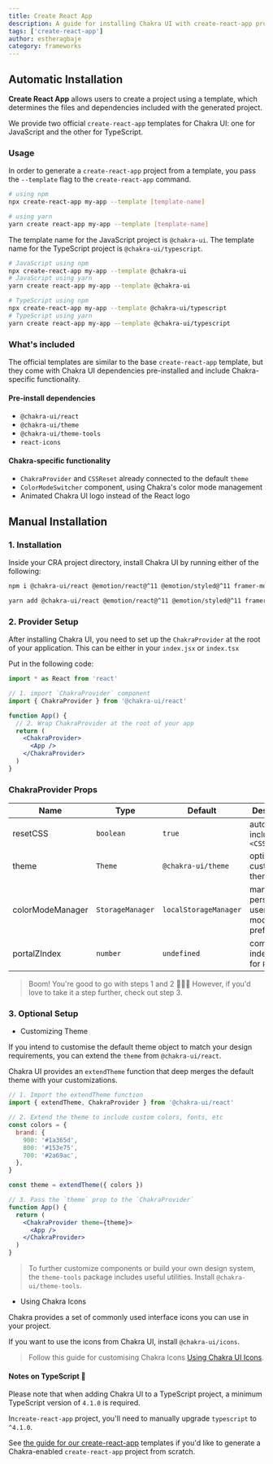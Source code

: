 ```yaml
---
title: Create React App
description: A guide for installing Chakra UI with create-react-app projects
tags: ['create-react-app']
author: estheragbaje
category: frameworks
---
```


## Automatic Installation

**Create React App** allows users to create a project using a template, which
determines the files and dependencies included with the generated project.

We provide two official `create-react-app` templates for Chakra UI: one for
JavaScript and the other for TypeScript.

### Usage

In order to generate a `create-react-app` project from a template, you pass the
`--template` flag to the `create-react-app` command.

```bash
# using npm
npx create-react-app my-app --template [template-name]

# using yarn
yarn create react-app my-app --template [template-name]
```

The template name for the JavaScript project is `@chakra-ui`. The template name
for the TypeScript project is `@chakra-ui/typescript`.

```bash
# JavaScript using npm
npx create-react-app my-app --template @chakra-ui
# JavaScript using yarn
yarn create react-app my-app --template @chakra-ui

# TypeScript using npm
npx create-react-app my-app --template @chakra-ui/typescript
# TypeScript using yarn
yarn create react-app my-app --template @chakra-ui/typescript
```

### What's included

The official templates are similar to the base `create-react-app` template, but
they come with Chakra UI dependencies pre-installed and include Chakra-specific
functionality.

#### Pre-install dependencies

- `@chakra-ui/react`
- `@chakra-ui/theme`
- `@chakra-ui/theme-tools`
- `react-icons`

#### Chakra-specific functionality

- `ChakraProvider` and `CSSReset` already connected to the default `theme`
- `ColorModeSwitcher` component, using Chakra's color mode management
- Animated Chakra UI logo instead of the React logo

## Manual Installation

### 1. Installation

Inside your CRA project directory, install Chakra UI by running either of the
following:

```bash
npm i @chakra-ui/react @emotion/react@^11 @emotion/styled@^11 framer-motion@^6
```

```bash
yarn add @chakra-ui/react @emotion/react@^11 @emotion/styled@^11 framer-motion@^6
```

### 2. Provider Setup

After installing Chakra UI, you need to set up the `ChakraProvider` at the root
of your application. This can be either in your `index.jsx` or `index.tsx`

Put in the following code:

```jsx live=false
import * as React from 'react'

// 1. import `ChakraProvider` component
import { ChakraProvider } from '@chakra-ui/react'

function App() {
  // 2. Wrap ChakraProvider at the root of your app
  return (
    <ChakraProvider>
      <App />
    </ChakraProvider>
  )
}
```

### ChakraProvider Props

| Name             | Type             | Default               | Description                                         |
| ---------------- | ---------------- | --------------------- | --------------------------------------------------- |
| resetCSS         | `boolean`        | `true`                | automatically includes `<CSSReset />`               |
| theme            | `Theme`          | `@chakra-ui/theme`    | optional custom theme                               |
| colorModeManager | `StorageManager` | `localStorageManager` | manager to persist a users color mode preference in |
| portalZIndex     | `number`         | `undefined`           | common z-index to use for `Portal`                  |

> Boom! You're good to go with steps 1 and 2 🚀🚀🚀 However, if you'd love to
> take it a step further, check out step 3.

### 3. Optional Setup

- Customizing Theme

If you intend to customise the default theme object to match your design
requirements, you can extend the `theme` from `@chakra-ui/react`.

Chakra UI provides an `extendTheme` function that deep merges the default theme
with your customizations.

```jsx live=false
// 1. Import the extendTheme function
import { extendTheme, ChakraProvider } from '@chakra-ui/react'

// 2. Extend the theme to include custom colors, fonts, etc
const colors = {
  brand: {
    900: '#1a365d',
    800: '#153e75',
    700: '#2a69ac',
  },
}

const theme = extendTheme({ colors })

// 3. Pass the `theme` prop to the `ChakraProvider`
function App() {
  return (
    <ChakraProvider theme={theme}>
      <App />
    </ChakraProvider>
  )
}
```

> To further customize components or build your own design system, the
> `theme-tools` package includes useful utilities. Install
> `@chakra-ui/theme-tools`.

- Using Chakra Icons

Chakra provides a set of commonly used interface icons you can use in your
project.

If you want to use the icons from Chakra UI, install `@chakra-ui/icons`.

> Follow this guide for customising Chakra Icons
> [Using Chakra UI Icons](/docs/components/media-and-icons/icon).

#### Notes on TypeScript 🚨

Please note that when adding Chakra UI to a TypeScript project, a minimum
TypeScript version of `4.1.0` is required.

In`create-react-app` project, you'll need to manually upgrade `typescript` to
`^4.1.0`.

See [the guide for our create-react-app](/getting-started/with-cra) templates if
you'd like to generate a Chakra-enabled `create-react-app` project from scratch.
